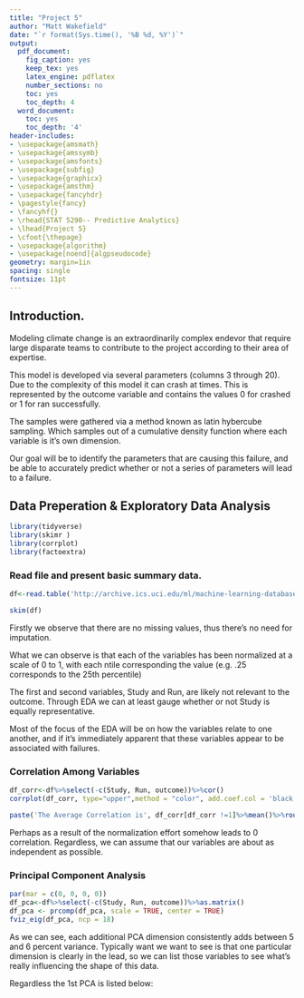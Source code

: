 ```yaml
---
title: "Project 5"
author: "Matt Wakefield"
date: "`r format(Sys.time(), '%B %d, %Y')`"
output:
  pdf_document:
    fig_caption: yes
    keep_tex: yes
    latex_engine: pdflatex
    number_sections: no
    toc: yes
    toc_depth: 4
  word_document:
    toc: yes
    toc_depth: '4'
header-includes:
- \usepackage{amsmath}
- \usepackage{amssymb}
- \usepackage{amsfonts}
- \usepackage{subfig}
- \usepackage{graphicx}
- \usepackage{amsthm}
- \usepackage{fancyhdr}
- \pagestyle{fancy}
- \fancyhf{}
- \rhead{STAT 5290-- Predictive Analytics}
- \lhead{Project 5}
- \cfoot{\thepage}
- \usepackage{algorithm}
- \usepackage[noend]{algpseudocode}
geometry: margin=1in
spacing: single
fontsize: 11pt
---
```


## Introduction.

Modeling climate change is an extraordinarily complex endevor that require large disparate teams to contribute to the project according to their area of expertise. 

This model is developed via several parameters (columns 3 through 20). Due to the complexity of this model it can crash at times. This is represented by the outcome variable and contains the values 0 for crashed or 1 for ran successfully. 

The samples were gathered via a method known as latin hybercube sampling. Which samples out of a cumulative density function where each variable is it's own dimension. 

Our goal will be to identify the parameters that are causing this failure, and be able to accurately predict whether or not a series of parameters will lead to a failure. 


## Data Preperation & Exploratory Data Analysis


```r
library(tidyverse)
library(skimr )
library(corrplot)
library(factoextra)

```

### Read file and present basic summary data.

```r

df<-read.table('http://archive.ics.uci.edu/ml/machine-learning-databases/00252/pop_failures.dat', header = TRUE)

skim(df)


```
Firstly we observe that there are no missing values, thus there's no need for imputation.

What we can observe is that each of the variables has been normalized at a scale of 0 to 1, with each ntile corresponding the value (e.g. .25 corresponds to the 25th percentile)

The first and second variables, Study and Run, are likely not relevant to the outcome. Through EDA we can at least gauge whether or not Study is equally representative. 

Most of the focus of the EDA will be on how the variables relate to one another, and if it's immediately apparent that these variables appear to be associated with failures. 

### Correlation Among Variables

```r

df_corr<-df%>%select(-c(Study, Run, outcome))%>%cor()
corrplot(df_corr, type="upper",method = "color", add.coef.col = 'black',tl.col = 'black',number.cex= .5, tl.cex = .6)

paste('The Average Correlation is', df_corr[df_corr !=1]%>%mean()%>%round(.,5))


```


Perhaps as a result of the normalization effort somehow leads to 0 correlation. Regardless, we can assume that our variables are about as independent as possible. 

### Principal Component Analysis

```r

par(mar = c(0, 0, 0, 0))
df_pca<-df%>%select(-c(Study, Run, outcome))%>%as.matrix()
df_pca <- prcomp(df_pca, scale = TRUE, center = TRUE)
fviz_eig(df_pca, ncp = 18)

```
As we can see, each additional PCA dimension consistently adds between 5 and 6 percent variance. Typically want we want to see is that one particular dimension is clearly in the lead, so we can list those variables to see what's really influencing the shape of this data. 

Regardless the 1st PCA is listed below:



